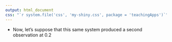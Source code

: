 ```yaml
---
output: html_document
css: "`r system.file('css', 'my-shiny.css', package = 'teachingApps')`"
---
```


- Now, let's suppose that this same system produced a second observation at 0.2

<!-- 
Each observation contributes to the total likelihood function\n
In this figure a single observation of t = 0.5 results in a greater 
likelihood contribution for the Weibull distributon 
than for the exponential distribution

produced a single observation of 0.5 and we were interested in whether  

### Maximum Likelihood Regularity Conditions

1) The support region for a selected model does not depend on $\theta$

2) The parameters are identifiable (i.e., for $\theta_1\ne\theta_2,\; f(t|\theta_1)\ne f(t|\theta_2), \;\forall t$)

3) The value of $\hat{\theta}_{_{MLE}}$ is on the interior of the parameter space $\Theta$

4) $f(t|\underline{\theta})$ has a $3^{rd}$ mixed partial derivative

5) $E\left[\frac{\partial^{2}\log(f(t|\theta))}{\partial\theta(\partial\theta)^T}\right]=\frac{\partial^2 E\left[\log(f(t|\theta))\right]}{\partial\theta(\partial\theta)^T}$

6) Elements of $\mathscr{I}_{\theta}$ are finite and $\mathscr{I}_{\theta}$ is a positive-definite matrix

### Properties of the Likelihood Function $\mathscr{L}$

1) $\mathscr{L}(\theta|\underline{x})\ge 0$

2) $\mathscr{L}(\theta|\underline{x})$ is not a pdf i.e. $\int \mathscr{L}(\theta|\underline{x})\;d\theta \ne 1$

3) Suggests (relatively) which values of $\theta$ are more likely to have generated the observed data $\underline{x}$ (assuming the chosen parametric model is correct)

4) If it exists, we say that the value of $\underline{\theta}$ that maximizes $\mathscr{L}(\underline{\theta}|\underline{x})$ is the maximum likelihood estimator (denoted $\hat{\theta}_{_{MLE}}$)

5) We often try to find $\hat{\theta}_{_{MLE}}$ by maximizing the log-likelihood function 
$$\mathcal{L}(\underline{\theta}|\underline{x})=\log\left[\mathscr{L}(\underline{\theta}|\underline{x})\right]$$

### ## The likelihood is equal to the joint probability of the data

- Mathematically this is expressed as

$$\mathscr{L}(\underline{\theta}|\underline{x})=\sum_{i=1}^{n}\mathscr{L}_{i}(\underline{\theta}|x_i)=f(\underline{x}|\underline{\theta})=\prod_{i=1}^{n}f(x_{i}|\underline{\theta}),\;\;\text{if}\;x_{i}\; iid$$

- Both $f(t|\underline{\theta})$ and $\mathscr(\underline{\theta})$ start with a distributional assumption

- $f(\underline{x}|\underline{\theta})$ relates 

    + The probability (likelihood) of observing data $\underline{x}=x_1,...,x_n, \;\;n\in[1,\infty)$ from a specified distribution of the form $f(x|\theta)$ 

- Is a function of $\underline{x}$ assuming $\underline{\theta}=\theta_{1},\theta_{2},...$ are <focus>known</focus>

- What data $\underline{x}$ are most likely to be produced by a distribution with parameters $\underline{\theta}$?


- $f(x_i|\underline{\theta})$ is the probability density associated with observation $x_i$

- But, this statement comes with the following assumptions

    1) We know (or at least have specified) a functional form values for $\theta$
    
    2) We know (or at least have specified) values for $\theta$

$\mathscr{L}(\underline{\theta}|\underline{x})$ 

- Is a function of $\underline{\theta}$ assuming $\underline{x}=x_{1},...,x_{n}$ has already been observed

- What values of $\underline{\theta}$ are most likely to have produced $\underline{x}$?

-->
